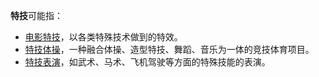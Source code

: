 '''特技'''可能指：
*[[电影特技|电影特技]]，以各类特殊技术做到的特效。
*[[特技体操|特技体操]]，一种融合体操、造型特技、舞蹈、音乐为一体的竞技体育项目。
*[[特技表演|特技表演]]，如武术、马术、飞机驾驶等方面的特殊技能的表演。
{{消歧义|cat=二字消歧义}}